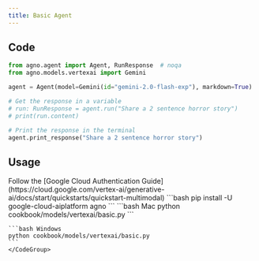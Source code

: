 ```yaml
---
title: Basic Agent
---
```


## Code

```python cookbook/models/vertexai/basic.py
from agno.agent import Agent, RunResponse  # noqa
from agno.models.vertexai import Gemini

agent = Agent(model=Gemini(id="gemini-2.0-flash-exp"), markdown=True)

# Get the response in a variable
# run: RunResponse = agent.run("Share a 2 sentence horror story")
# print(run.content)

# Print the response in the terminal
agent.print_response("Share a 2 sentence horror story")
```

## Usage

<Steps>
  <Snippet file="create-venv-step.mdx" />

  <Step title="Authenticate with Google Cloud">
    Follow the [Google Cloud Authentication Guide](https://cloud.google.com/vertex-ai/generative-ai/docs/start/quickstarts/quickstart-multimodal)
  </Step>

  <Step title="Install libraries">
    ```bash
    pip install -U google-cloud-aiplatform agno
    ```
  </Step>

  <Step title="Run Agent">
    <CodeGroup>
    ```bash Mac
    python cookbook/models/vertexai/basic.py
    ```

    ```bash Windows
    python cookbook/models/vertexai/basic.py
    ```
    </CodeGroup>
  </Step>
</Steps>